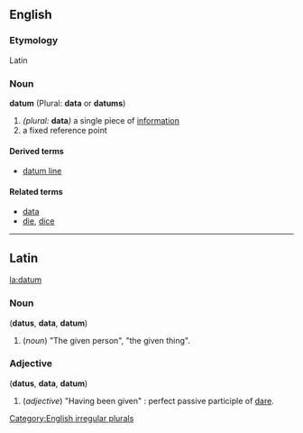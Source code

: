 ==English==
===Etymology===
Latin
===Noun===
'''datum''' (Plural: '''data''' or '''datums''')

#''(plural:'' '''data''''')'' a single piece of [[information]]
#a fixed reference point

====Derived terms====
*[[datum line]]

====Related terms====
*[[data]]
*[[die]], [[dice]]<!-- derived from the same Latin word -->

[[Category:English irregular plurals]]

----

==Latin==
[[la:datum]]
===Noun===
('''datus''', '''data''', '''datum''')

# (''noun'') "The given person", "the given thing".

===Adjective===
('''datus''', '''data''', '''datum''')

# (''adjective'') "Having been given" : perfect passive participle of [[dare#Latin|dare]].